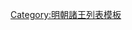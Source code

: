 {{ming|title=明朝上饒國諸王|ed=上饒國|head=[[嘉靖]]十九年（[[1540年]]）封。|
{{ming/title}}
{{ming/list|上饒恭惠王|[[朱厚熻]]|朱祐楑、庶三子|[[1540年]]—[[1589年]]|嘉靖十九年封。[[萬曆]]十七年薨。}}
{{ming/list|上饒王|[[朱載塙]]|朱厚熻、嫡一子|[[1592年]]—？年|[[隆庆 (明朝)|隆慶]]四年封[[长子 (封号)|長子]]。萬曆二十年襲封，薨。}}
{{ming/list|上饒王|[[朱翊𰼧|朱翊{{僻字|𰼧|⿰金亘}}]]|朱載塙、嫡一子|？年—[[1645年]]前|萬曆三十五年封長子，既而襲封。薨。}}
{{ming/list|上饒王|[[朱常沅]]|朱翊{{僻字|𰼧|⿰金亘}}、子|[[1645年]]—[[1662年]]|[[弘光]]元年二月襲封。國亡不知所終。}}
}}<noinclude>
[[Category:明朝諸王列表模板]]
</noinclude>